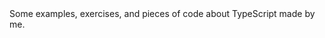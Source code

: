<Text className="tw-text-center">
	Some examples, exercises, and pieces of code about TypeScript made by me.
</Text>

<Collapsible title="Generics (extends, infer, keyof, in)">
	<TSCodeExample
		languages={["ts", "ts"]}
		fileName="Basic example"
		usageCode={DATA.post.assets.sourceCodeSnippets["generics-1-usage"]}
		typingCode={DATA.post.assets.sourceCodeSnippets["generics-1"]}
		height={500}
	/>
	<Space size={2} />
	<TSCodeExample
		languages={["ts", "ts"]}
		fileName="Functions for objects manipulation"
		usageCode={DATA.post.assets.sourceCodeSnippets["generics-2-usage"]}
		typingCode={DATA.post.assets.sourceCodeSnippets["generics-2"]}
		height={750}
	/>
	<Space size={2} />
	<TSCodeExample
		languages={["ts", "ts"]}
		fileName="Custom utility types"
		usageCode={DATA.post.assets.sourceCodeSnippets["generics-3-usage"]}
		typingCode={DATA.post.assets.sourceCodeSnippets["generics-3"]}
		height={500}
	/>
	<Space size={2} />
	<TSCodeExample
		languages={["ts", "ts"]}
		fileName="Advanced examples (infer)"
		usageCode={DATA.post.assets.sourceCodeSnippets["generics-4-usage"]}
		typingCode={DATA.post.assets.sourceCodeSnippets["generics-4"]}
		height={750}
	/>
</Collapsible>
<Space size={2} />

<Collapsible title="Array sorting">
	<TSCodeExample
		languages={["ts", "ts"]}
		fileName=""
		usageCode={DATA.post.assets.sourceCodeSnippets["sorting-usage"]}
		typingCode={DATA.post.assets.sourceCodeSnippets["sorting"]}
		height={750}
	/>
</Collapsible>
<Space size={2} />

<Collapsible title="Overloading">
	<SourceCode
		fileName="Example"
		language="ts"
		code={DATA.post.assets.sourceCodeSnippets["overloading"]}
	/>
</Collapsible>
<Space size={2} />

<Collapsible title="Type guards (is)">
	<SourceCode
		fileName="Examples"
		language="ts"
		code={DATA.post.assets.sourceCodeSnippets["type-guards"]}
	/>
</Collapsible>
<Space size={2} />

<Collapsible title="React component with generics">
	<TSCodeExample
		languages={["tsx", "tsx"]}
		fileName=""
		usageCode={DATA.post.assets.sourceCodeSnippets["react-component-with-generics-usage"]}
		typingCode={DATA.post.assets.sourceCodeSnippets["react-component-with-generics"]}
		height={750}
	/>
</Collapsible>
<Space size={2} />

<Collapsible title="High order components">
	<TSCodeExample
		languages={["tsx", "tsx"]}
		fileName=""
		usageCode={DATA.post.assets.sourceCodeSnippets["high-order-components-usage"]}
		typingCode={DATA.post.assets.sourceCodeSnippets["high-order-components"]}
		height={750}
	/>
</Collapsible>
<Space size={2} />

<Collapsible title="React">
	<TSCodeExample
		languages={["ts", "tsx"]}
		fileName=""
		usageCode={DATA.post.assets.sourceCodeSnippets["react-usage"]}
		typingCode={DATA.post.assets.sourceCodeSnippets["react"]}
		height={750}
	/>
</Collapsible>
<Space size={2} />

<Collapsible title="Event handlers">
	<TSCodeExample
		languages={["ts", "tsx"]}
		fileName=""
		usageCode={DATA.post.assets.sourceCodeSnippets["event-handlers-usage"]}
		typingCode={DATA.post.assets.sourceCodeSnippets["event-handlers"]}
		height={750}
	/>
</Collapsible>
<Space size={2} />

<Collapsible title="Timeouts">
	<TSCodeExample
		languages={["ts", "tsx"]}
		fileName=""
		usageCode={DATA.post.assets.sourceCodeSnippets["timeouts-usage"]}
		typingCode={DATA.post.assets.sourceCodeSnippets["timeouts"]}
		height={600}
	/>
</Collapsible>
